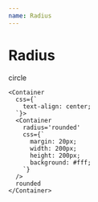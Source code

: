 ```yaml
---
name: Radius
---
```



# Radius

<ThemeProvider>
  <Flex wrap='wrap'>
    <Container css={`text-align: center`}>
      <Container
        radius='circle'
        css={`
          margin: 20px;
          width: 200px;
          height: 200px;
          background: #fff;
        `}
      />
      circle
    </Container>

    <Container
      css={`
        text-align: center;
      `}>
      <Container
        radius='rounded'
        css={`
          margin: 20px;
          width: 200px;
          height: 200px;
          background: #fff;
        `}
      />
      rounded
    </Container>

  </Flex>
</ThemeProvider>
